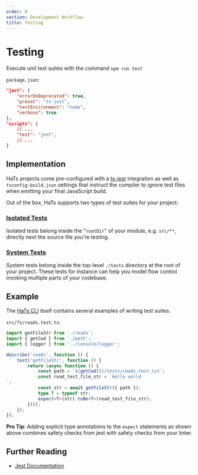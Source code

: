 ```yaml
---
order: 0
section: Development Workflow
title: Testing
---
```


# Testing

Execute unit test suites with the command `npm run test`

`package.json`:

```json
"jest": {
	"errorOnDeprecated": true,
	"preset": "ts-jest",
	"testEnvironment": "node",
	"verbose": true
},
"scripts": {
	// ...
	"test": "jest",
	// ...
}
```

## Implementation

HaTs projects come pre-configured with a <a target="_blank" rel="noreferrer" href="https://kulshekhar.github.io/ts-jest/">ts-jest</a> integration as well as `tsconfig-build.json` settings that instruct the compiler to ignore test files when emitting your final JavaScript build.

Out of the box, HaTs supports two types of test suites for your project:

### <u>Isolated Tests</u>

Isolated tests belong inside the "`rootDir`" of your module, e.g. `src/**`, directly next the source file you're testing.

### <u>System Tests</u>

System tests belong inside the top-level `./tests` directory at the root of your project. These tests for instance can help you model flow control invoking multiple parts of your codebase.

## Example

The <a target="_blank" rel="noreferrer" href="https://github.com/hats-dev/hats-cli">HaTs CLI</a> itself contains several examples of writing test suites.

`src/fs/reads.test.ts`:

```typescript
import getFileStr from './reads';
import { getCwd } from './path';
import { logger } from '../console/logger';

describe('reads', function () {
	test('getFileStr', function () {
		return (async function () {
			const path = `${getCwd()}/tests/reads.test.txt`;
			const read_test_file_str = `Hello world
`;
			const str = await getFileStr({ path });
			type T = typeof str;
			expect<T>(str).toBe<T>(read_test_file_str);
		})();
	});
});
```

**Pro Tip**: Adding explicit type annotations to the `expect` statements as shown above combines safety checks from jest with safety checks from your linter.

## Further Reading

- <a target="_blank" rel="noreferrer" href="https://jestjs.io">
  	Jest Documentation
  </a>
